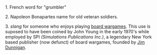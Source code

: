 1. French word for "grumbler"

2. Napoleon Bonapartes name for old veteran soldiers.

3. ''slang'' for someone who enjoys playing [[wargaming#Board wargaming|board wargames]]. This use is suposed to have been coined by John Young in the early 1970's while employed by SPI ''(Simulations Publications Inc.)'', a legendary New York based publisher (now defunct) of board wargames, founded by [[Jim Dunnigan]].